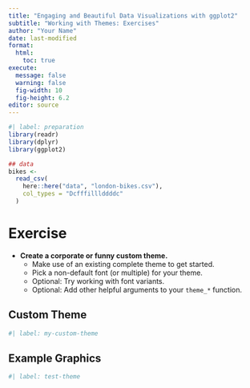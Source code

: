 ```yaml
---
title: "Engaging and Beautiful Data Visualizations with ggplot2"
subtitle: "Working with Themes: Exercises"
author: "Your Name"
date: last-modified
format: 
  html:
    toc: true
execute:
  message: false
  warning: false
  fig-width: 10
  fig-height: 6.2
editor: source
---
```


```r
#| label: preparation
library(readr)
library(dplyr)
library(ggplot2)

## data
bikes <-
  read_csv(
    here::here("data", "london-bikes.csv"),
    col_types = "Dcfffilllddddc"
  )
```


# Exercise

-   **Create a corporate or funny custom theme.**
    -   Make use of an existing complete theme to get started.
    -   Pick a non-default font (or multiple) for your theme.
    -   Optional: Try working with font variants.
    -   Optional: Add other helpful arguments to your `theme_*` function.


## Custom Theme

```r
#| label: my-custom-theme

```


## Example Graphics

```r
#| label: test-theme

```
